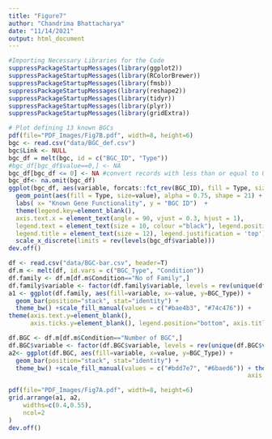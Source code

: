 ```yaml
---
title: "Figure7"
author: "Chandrima Bhattacharya"
date: "11/14/2021"
output: html_document
---
```


```r
#Importing Necessary Libraries for the Code
suppressPackageStartupMessages(library(ggplot2))
suppressPackageStartupMessages(library(RColorBrewer))
suppressPackageStartupMessages(library(fmsb))
suppressPackageStartupMessages(library(reshape2))
suppressPackageStartupMessages(library(tidyr))
suppressPackageStartupMessages(library(plyr))
suppressPackageStartupMessages(library(gridExtra))
```

```r
# Plot defining 13 known BGCs
pdf(file="PDF_Images/Fig7B.pdf", width=8, height=6)
bgc <- read.csv("data/BGC_def.csv")
bgc$Link <- NULL
bgc_df = melt(bgc, id = c("BGC_ID", "Type"))
#bgc_df[bgc_df$value==0,] <- NA
bgc_df[bgc_df <= 0] <- NA #convert records with less than or equal to 0 to NA
bgc_df<- na.omit(bgc_df)
ggplot(bgc_df, aes(variable, forcats::fct_rev(BGC_ID), fill = Type, size=value)) + 
  geom_point(aes(fill = Type, size=value), alpha = 0.75, shape = 21) + 
  labs( x= "Known Gene Functionality", y = "BGC ID")  + 
  theme(legend.key=element_blank(), 
  axis.text.x = element_text(angle = 90, vjust = 0.3, hjust = 1), 
  legend.text = element_text(size = 10, colour ="black"), legend.position = "right",  
  legend.title = element_text(size = 12), legend.justification = 'top') +  
  scale_x_discrete(limits = rev(levels(bgc_df$variable))) 
dev.off()
```



```r
df <- read.csv("data/BGC-bar.csv", header=T)
df.m <- melt(df, id.vars = c("BGC_Type", "Condition"))
df.family <- df.m[df.m$Condition=="No of Family",]
df.family$variable <- factor(df.family$variable, levels = rev(unique(df.family$variable)))
a1 <- ggplot(df.family, aes(fill=variable, x=-value, y=BGC_Type)) + 
  geom_bar(position="stack", stat="identity") + 
  theme_bw() +scale_fill_manual(values = c("#bae4b3", "#74c476")) +
theme(axis.text.y=element_blank(),
      axis.ticks.y=element_blank(), legend.position="bottom", axis.title.y=element_blank()) + expand_limits(x=c(-700,0))
```

```r
df.BGC <- df.m[df.m$Condition=="Number of BGC",]
df.BGC$variable <- factor(df.BGC$variable, levels = rev(unique(df.BGC$variable)))
a2<- ggplot(df.BGC, aes(fill=variable, x=value, y=BGC_Type)) + 
  geom_bar(position="stack", stat="identity") + 
  theme_bw() +scale_fill_manual(values = c("#bdd7e7", "#6baed6")) + theme(legend.position="bottom", axis.ticks.y=element_blank(),
                                                                  axis.title.y=element_blank()) + expand_limits(x=c(0,700))
```

```r
pdf(file="PDF_Images/Fig7A.pdf", width=8, height=6)
grid.arrange(a1, a2,
    widths=c(0.4,0.55),
    ncol=2
)
dev.off()
```

